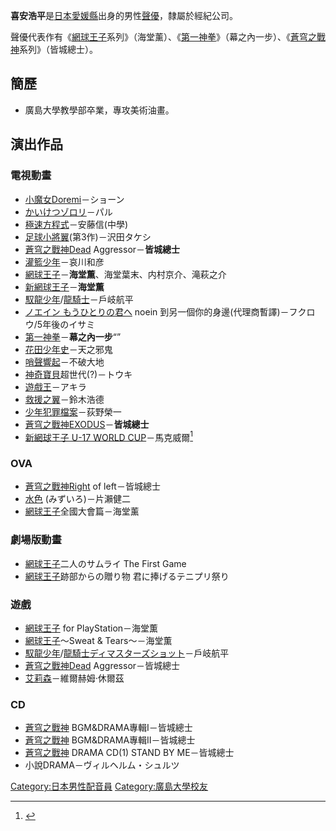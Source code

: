 {{Japanese|japanese= 喜安 浩平|kana= きやす こうへい|romaji=Kiyasu Kouhei}}
'''喜安浩平'''{{BD|1975年|2月19日|catIdx=Honda takako}}是[[日本|日本]][[愛媛縣|愛媛縣]]出身的男性[[聲優|聲優]]，隸屬於經紀公司{{lang|ja|{{link-ja|ダックスープ|ダックスープ|ダックスープ}}}}。

聲優代表作有《[[網球王子|網球王子]]系列》（海堂薰）、《[[第一神拳|第一神拳]]》（幕之內一步）、《[[蒼穹之戰神|蒼穹之戰神]]系列》（皆城總士）。

==簡歷==
*廣島大學教學部卒業，專攻美術油畫。

==演出作品==

===電視動畫===
*[[小魔女Doremi|小魔女Doremi]]－ショーン
*[[かいけつゾロリ|かいけつゾロリ]]－パル
*[[極速方程式|極速方程式]]－安藤信(中學)
*[[足球小將翼|足球小將翼]](第3作)－沢田タケシ
*[[蒼穹之戰神|蒼穹之戰神]]Dead Aggressor－'''皆城總士'''
*[[灌籃少年|灌籃少年]]－哀川和彦
*[[網球王子|網球王子]]－'''海堂薫'''、海堂葉末、内村京介、滝萩之介
*[[網球王子|新網球王子]]－'''海堂薫'''
*[[馭龍少年|馭龍少年]]/[[龍騎士|龍騎士]]－戶岐航平
*[[ノエイン_もうひとりの君へ|ノエイン もうひとりの君へ]] noein 到另一個你的身邊(代理商暫譯)－フクロウ/5年後のイサミ
*[[第一神拳|第一神拳]]－'''幕之內一步'''“”
*[[花田少年史|花田少年史]]－天之邪鬼
*[[哨聲響起|哨聲響起]]－不破大地
*[[神奇寶貝|神奇寶貝]]超世代(?)－トウキ
*[[遊戲王|遊戲王]]－アキラ
*[[救援之翼|救援之翼]]－鈴木浩德
*[[少年犯罪檔案|少年犯罪檔案]]－荻野榮一
*[[蒼穹之戰神|蒼穹之戰神]]EXODUS－'''皆城總士'''
*[[網球王子_(動畫)|新網球王子 U-17 WORLD CUP]]－馬克威爾<ref>{{Cite web|url=https://natalie.mu/comic/news/458295|script-title=ja:「新テニスの王子様」で高橋広樹ら青学キャスト6人がU-17アメリカ代表役を演じる|website=[[Comic_Natalie|Comic Natalie]]|date=2021-12-18|accessdate=2021-12-18|language=ja|archive-date=2021-12-18|archive-url=https://web.archive.org/web/20211218141018/https://natalie.mu/comic/news/458295|dead-url=no}}</ref>

===OVA===
*[[蒼穹之戰神|蒼穹之戰神]]Right of left－皆城總士
*[[水色_(遊戲)|水色]] (みずいろ)－片瀨健二
*[[網球王子|網球王子]]全國大會篇－海堂薰

===劇場版動畫===
*[[網球王子|網球王子]]二人のサムライ The First Game 
*[[網球王子|網球王子]]跡部からの贈り物 君に捧げるテニプリ祭り

===遊戲===
*[[網球王子|網球王子]] for PlayStation－海堂薫
*[[網球王子|網球王子]]～Sweat & Tears～－海堂薫
*[[馭龍少年|馭龍少年]]/[[龍騎士|龍騎士]]ディマスターズショット－戶岐航平
*[[蒼穹之戰神|蒼穹之戰神]]Dead Aggressor－皆城總士
*[[艾莉森|艾莉森]]－維爾赫姆·休爾茲

===CD===
*[[蒼穹之戰神|蒼穹之戰神]] BGM&DRAMA專輯I－皆城總士
*[[蒼穹之戰神|蒼穹之戰神]] BGM&DRAMA專輯II－皆城總士
*[[蒼穹之戰神|蒼穹之戰神]] DRAMA CD(1) STAND BY ME－皆城總士
*小說DRAMA－ヴィルヘルム・シュルツ

{{DEFAULTSORT:Kiyasu Kōhei}}
[[Category:日本男性配音員|Category:日本男性配音員]]
[[Category:廣島大學校友|Category:廣島大學校友]]